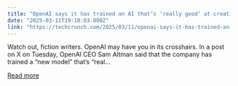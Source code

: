 ```yaml
---
title: "OpenAI says it has trained an AI that’s ‘really good’ at creative writing"
date: "2025-03-11T19:10:03.000Z"
link: "https://techcrunch.com/2025/03/11/openai-says-it-has-trained-an-ai-thats-really-good-at-creative-writing/"
---
```


Watch out, fiction writers. OpenAI may have you in its crosshairs. In a post on X on Tuesday, OpenAI CEO Sam Altman said that the company has trained a &#8220;new model&#8221; that&#8217;s &#8220;real...

[Read more](https://techcrunch.com/2025/03/11/openai-says-it-has-trained-an-ai-thats-really-good-at-creative-writing/)
